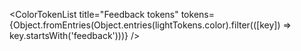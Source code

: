 
<Meta title="Components/Feedback/Tokens" />

<ColorTokenList
    title="Feedback tokens"
    tokens={Object.fromEntries(Object.entries(lightTokens.color).filter(([key]) => key.startsWith('feedback')))}
/>
